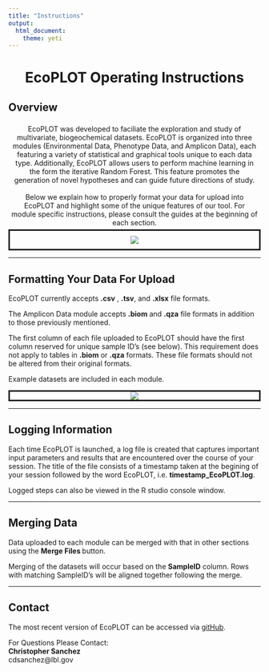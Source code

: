```yaml
---
title: "Instructions"
output: 
  html_document: 
    theme: yeti
---
```


<div style = "text-align:center"><h1> <b>EcoPLOT Operating Instructions</b></h1></div>

<H2><b>Overview</b></H2>
<div style="padding:5px;"><center>
EcoPLOT was developed to faciliate the exploration and study of multivariate, biogeochemical datasets. EcoPLOT is organized into three modules (Environmental Data, Phenotype Data, and Amplicon Data), each featuring a variety of statistical and graphical tools unique to each data type. Additionally, EcoPLOT allows users to perform machine learning in the form the iterative Random Forest. This feature promotes the generation of novel hypotheses and can guide future directions of study.<br> <br>Below we explain how to properly format your data for upload into EcoPLOT and highlight some of the unique features of our tool. For module specific instructions, please consult the guides at the beginning of each section.  </center></div>

<div style = "border-style:solid;padding:10px;">
  <center><img src = "www/ecoplot_structure.png"></center>
</div>
<hr>
  
<H2><b> Formatting Your Data For Upload  </b></H2>
EcoPLOT currently accepts **.csv** , **.tsv**, and **.xlsx** file formats.  
  
The Amplicon Data module accepts **.biom** and **.qza** file formats in addition to those previously mentioned.  

The first column of each file uploaded to EcoPLOT should have the first column reserved for unique sample ID's (see below). This requirement does not apply to tables in **.biom** or **.qza** formats. These file formats should not be altered from their original formats.  
  
Example datasets are included in each module.  
  
<div style = "border-style:solid;">
  <center><img src = "www/example_table.png"></center>
</div>
  

<hr>  
  
<H2><b> Logging Information </b></H2>
  
  Each time EcoPLOT is launched, a log file is created that captures important input parameters and results that are encountered over the course of your session. The title of the file consists of a timestamp taken at the begining of your session followed by the word EcoPLOT, i.e.  **timestamp_EcoPLOT.log**.  
  
Logged steps can also be viewed in the R studio console window.  
  
<hr>


<H2><b> Merging Data </b></H2>
  
<p>Data uploaded to each module can be merged with that in other sections using the <b> Merge Files </b> button.  
  
Merging of the datasets will occur based on the <b>SampleID</b> column. Rows with matching SampleID's will be aligned together following the merge.   
  
  
<hr>
  
  
<H2><b> Contact</H2></b>
The most recent version of EcoPLOT can be accessed via [gitHub](https://github.com/cdsanchez18/EcoPLOT).   

For Questions Please Contact:  
    **Christopher Sanchez**  
    cdsanchez@lbl.gov  
